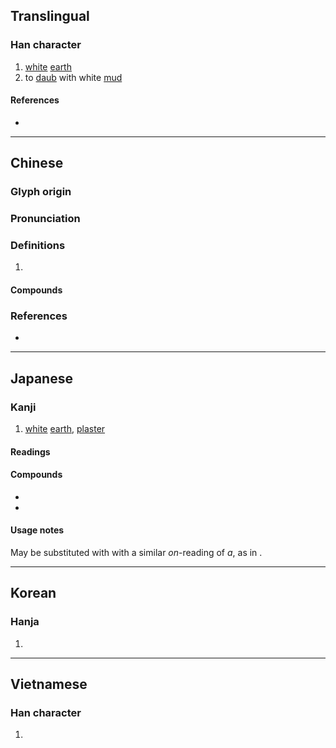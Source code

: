 {{also|垩|聖}}
{{character info/new}}
==Translingual==

===Han character===
{{Han char|rn=32|rad=土|as=08|sn=11|four=10104|canj=MMG|ids=⿱亞土}}

# [[white]] [[earth]]
# to [[daub]] with white [[mud]]

====References====
* {{Han ref|kx=0232.080|dkj=05215|dj=0469.100|hdz=10449.060|uh=580A|ud=22538|bh=B0EE|bd=45294}}

----

==Chinese==
{{zh-forms|s=垩}}

===Glyph origin===
{{Han etym}}

===Pronunciation===
{{zh-pron
|m=è
|c=ok3
|mc=y
|oc=y
|cat=
}}

===Definitions===
{{zh-hanzi}}

# {{rfdef|zh}}

====Compounds====
{{zh-der|堊帚|堊慢|堊室|白堊系|白堊紀|白堊|黃堊|黝堊}}

===References===
* {{R:yue:mfccd}}

----

==Japanese==

===Kanji===
{{ja-kanji|grade=uc|rs=土08}}

# [[white]] [[earth]], [[plaster]]

====Readings====
{{rfv-pronunciation|ja}}
{{ja-readings
|goon=あく
|kanon=あく
|kanyoon=あ<!--
|on=お<を
-->|kun=いろつち-, しらつち-, しろつち-
}}

====Compounds====
* {{ja-r|丹堊|たんあく}}
* {{ja-r|白%堊|はく%あ|[[chalk]]}}

====Usage notes====
May be substituted with {{ja-l|亜}} with a similar ''on''-reading of ''a'', as in {{m|ja|白亜|tr=hakua}}.

----

==Korean==

===Hanja===
{{ko-hanja|hangeul=악|rv=ak|mr=ak}}

# {{defn|lang=ko|sort=土08}}

----

==Vietnamese==

===Han character===
{{vi-hantu|[[ác]]|rs=土08}}

# {{defn|lang=vi|sort=土08}}
